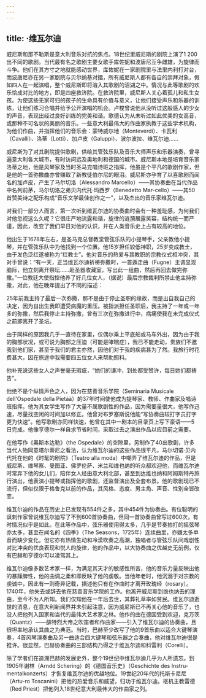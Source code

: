```yaml
---
---
---
```

title: ·维瓦尔迪
---




威尼斯和那不勒斯是意大利音乐对抗的焦点。18世纪里威尼斯的剧院上演了1 200出不同的歌剧。当代最有名之歌剧主要女歌手库佐妮和波唐尼互争雌雄，为旋律而斗争。他们在其方寸之地就能感动世界，库佐妮在一家剧院里与法里内利打对台，而波唐尼亦在另一家剧院与贝尔纳基对擂，所有威尼斯人都有各自的崇拜对象，假如四人在一起演唱，整个威尼斯即将溶入其歌剧的沼湖之中。情况与此等歌剧的欢乐恰成对比的地方，即是四座救济院。在救济院里，威尼斯人关心着孤儿和私生女孩。为使这些无家可归的孩子的生命具有价值与意义，让他们接受声乐和乐器的训练，让他们练习合唱并给予公开演唱的机会。卢梭曾说他从没听过这般感人的少女的声音，表现出经过良好训练的完美和谐。歌德认为从未听过如此优美的女高音，或那种不可名状的美丽的音乐。一些意大利最伟大的作曲家执教于这些学术机构，为他们作曲，并指挥他们的音乐会：蒙特威尔地（Monteverdi）、卡瓦利（Cavalli）、洛蒂（Lotti）、加卢皮（Galuppi）、波尔波拉、维瓦尔迪……

威尼斯为了对其剧院提供歌剧，供给其管弦乐队及音乐大师声乐和乐器演奏，曾寻遍意大利各大城市，有时访问远及奥地利和德国的城市。威尼斯本地是培育音乐家洛蒂之地，他是风琴家及当时圣马克唱诗班之指挥，他虽是个平凡的歌剧作家，但是他的一首弥撒曲亦曾赚取了新教徒伯尔尼的眼泪。威尼斯亦孕育了以喜歌剧而闻名的加卢皮，产生了马尔切洛（Alessandro Marcello）——其协奏曲在当代作品中名列前茅，马尔切洛之弟贝内代托·玛西罗（Benedetto Mar-cello）——其50首赞美诗之配乐构成“音乐文学最佳创作之一”，以及杰出的音乐家维瓦尔迪。

对我们一部分人而言，第一次听到维瓦尔迪的协奏曲时会有一种羞耻感，为何我们对他忽视这么久呢？它很庄严地流露和谐，旋律的涟漪展露笑容，结构统一而严谨，因此，改变了我们早日对他的认识，并在人类音乐史上占有较高的地位。

他出生于1678年左右，是圣马克总督教堂管弦乐队的小提琴手，父亲教他小提琴，并在管弦乐队中为他找到一个位置。他15岁担任较低神职，25岁变成教士，由于发色泛红遂被称为“红教士”。他对音乐的热爱与其教职的宗教仪式相冲突，其对手曾说：“有一天，正当维瓦尔迪祈祷弥撒时，一首遁走曲（Fugne）主调显现脑际，他立刻离开祭坛……赴圣器收藏室，写出此一组曲，然后再回去做完弥撒。”一位教廷大使指控他养了好几位女人，（据说）最后宗教裁判所禁止他主持弥撒，对此，他在晚年提出了不同的描述：

25年前我主持了最后一次弥撒，那不是由于停止圣职的缘故，而是出自我自己的决定，因为自出生我即遭受病魔的重压。被指派担任圣职后，我主持了一年或一年多的弥撒，然后我停止主持弥撒，曾有三次在弥撒进行中，病痛使我在未完成仪式之前即离开了圣坛。

由于同样的原因我几乎一直待在家里，仅偶尔乘上平底船或马车外出，因为由于我的胸部状况，或可说为胸部之压迫（可能是哮喘症），我已不能走动，贵族们不邀我到他们家，甚至于我们的君主亦然，因他们对于我的疾病甚为了然。我旅行时花费甚大，因在旅途中我需要四五位女人来帮助照料。



他补充说这些女人之声誉毫无瑕疵，“她们的谦冲，到处都受赞许，每日她们都祷告”。

他绝不是个纵情声色之人，因为在慈善音乐学院（Seminaria Musicale dell'Ospedale della Pietàà）的37年时间使他成为提琴家、教师、作曲家及唱诗班指挥。他为其女学生写作了大量不属歌剧性的作品，因为需要量很大，他写作迅速，尽量找空闲的时间加以修正。他曾对布罗塞斯说他能“写协奏曲较打字员打字更为快速”。他写歌剧亦同样快速，他曾在其中一剧本的目录页上写下豪语——5日完成。他像亨德尔一样自求节省时间，采取过去之演出作品以应目前之需要。

在他写作《奥斯本达勒》（the Ospedale）的空隙里，另制作了40出歌剧，许多当代人物同意塔尔蒂尼之看法，认为维瓦尔迪的这些作品很平凡，马尔切诺·贝内代托在他的《时髦的剧院》（Teatro alla moda）中嘲弄了维瓦尔迪的作品，但是威尼斯、维琴察、曼图亚、佛罗伦萨、米兰和维也纳的听众都欢迎他，而维瓦尔迪时常弃下他的女儿们，陪伴女人经由意大利北部，甚至到达维也纳和阿姆斯特丹旅行演出，他表演小提琴或指挥他的歌剧，还监督演出及全套布景。他的歌剧现已不流行，但似仅限于格鲁克以前的作品，其风格、态度、男主角、声音、性别全皆改变。

维瓦尔迪的作品在历史上已发现有554件之多，其中454件为协奏曲。有位聪明的讽刺作家曾说维瓦尔迪写了不到600首协奏曲，但同一首协奏曲曾写过600次，有时情况似乎是如此。在此等作品中，弦乐器使用得太多，几乎是节奏拍打的摇弦琴亦太多，甚至在闻名的《四季》（The Seasons，1725年）连续曲里，亦嫌太多单音而缺少变化。但它亦有热情生动和冷漠吹奏之高潮，独唱者与管弦乐队间戏剧性对比冲突的优良表现和悦人的旋律，他的作品中，以大协奏曲之优越史无前例，仅有巴赫和亨德尔可以凌驾其上。

维瓦尔迪像多数艺术家一样，为满足其天才的敏感性所苦，他的音乐力量反映出他的暴躁脾性，他的曲调之柔和即反映了他的虔敬。当他年老时，他沉溺于对宗教的虔诚中，因此有一则奇异记载，描述他只有在作曲时才离开玫瑰经（rosary）。1740年，他失去或辞去他在慈善音乐学院的工作。他离开威尼斯到维也纳去的理由，至今不为人所知。我们仅知他在一年后去世，其葬礼草率如贫民。维瓦尔迪逝世的消息，在意大利新闻界并未引起注意，因为威尼斯已不再关心他的音乐了，也没人把他列入国家和当代的最伟大艺术家之林。他作的曲在德国受到欢迎，克万茨（Quantz）——腓特烈大帝之吹笛者和作曲家——引入了维瓦尔迪的协奏曲，且很坦率地承认其曲之为典范。当时，巴赫至少改写了他的9首乐曲以适合大键琴演奏，4首风琴演奏曲及另一曲适合四大键琴和弦乐器之合奏曲，他对维瓦尔迪很是推许。很显然，巴赫协奏曲的三部结构乃得之于维瓦尔迪和科雷利（Corelli）。

除了学者们在追溯巴赫的发展史外，整个19世纪中维瓦尔迪几乎为人所遗忘。到1905年谢林（Arndd Schering）的《德国音乐史》（Geschichte des Instru-mentalkonzerts）才恢复维瓦尔迪的优越地位。19世纪20年代的托斯卡尼尼（Artu-ro Toscanini）把他的热爱音乐和威望，归功于维瓦尔迪。枢机主教雷德（Red Priest）把他列入18世纪意大利最伟大的作曲家之列。